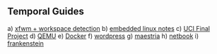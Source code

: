== Temporal Guides ==

a) [[t_xfwm|xfwm + workspace detection]]
b) [[t_elinux|embedded linux notes]]
c) [[uci_finalproject|UCI Final Project]]
d) [[t_qemu|QEMU]]
e) [[t_docker|Docker]]
f) [[t_wordpress|wordpress]]
g) [[t_maestria|maestria]]
h) [[t_netbook|netbook]]
i) [[t_frankenstein|frankenstein]]
